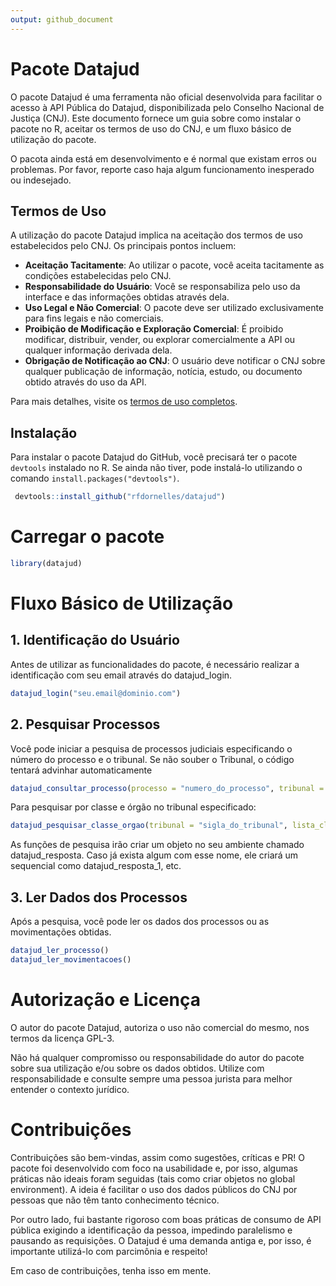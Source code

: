 ```yaml
---
output: github_document
---
```


# Pacote Datajud

O pacote Datajud é uma ferramenta não oficial desenvolvida para facilitar o acesso à API Pública do Datajud, disponibilizada pelo Conselho Nacional de Justiça (CNJ). Este documento fornece um guia sobre como instalar o pacote no R, aceitar os termos de uso do CNJ, e um fluxo básico de utilização do pacote.

O pacota ainda está em desenvolvimento e é normal que existam erros ou problemas. Por favor, reporte caso haja algum funcionamento inesperado ou indesejado.

## Termos de Uso

A utilização do pacote Datajud implica na aceitação dos termos de uso estabelecidos pelo CNJ. Os principais pontos incluem:

-   **Aceitação Tacitamente**: Ao utilizar o pacote, você aceita tacitamente as condições estabelecidas pelo CNJ.
-   **Responsabilidade do Usuário**: Você se responsabiliza pelo uso da interface e das informações obtidas através dela.
-   **Uso Legal e Não Comercial**: O pacote deve ser utilizado exclusivamente para fins legais e não comerciais.
-   **Proibição de Modificação e Exploração Comercial**: É proibido modificar, distribuir, vender, ou explorar comercialmente a API ou qualquer informação derivada dela.
-   **Obrigação de Notificação ao CNJ**: O usuário deve notificar o CNJ sobre qualquer publicação de informação, notícia, estudo, ou documento obtido através do uso da API.

Para mais detalhes, visite os [termos de uso completos](https://datajud-wiki.cnj.jus.br/api-publica/termo-uso).

## Instalação

Para instalar o pacote Datajud do GitHub, você precisará ter o pacote `devtools` instalado no R. Se ainda não tiver, pode instalá-lo utilizando o comando `install.packages("devtools")`.

```r
 devtools::install_github("rfdornelles/datajud")
```

# Carregar o pacote

```r
library(datajud)
```

# Fluxo Básico de Utilização

## 1. Identificação do Usuário
Antes de utilizar as funcionalidades do pacote, é necessário realizar a identificação com seu email através do datajud_login.

```r
datajud_login("seu.email@dominio.com")
```

## 2. Pesquisar Processos
Você pode iniciar a pesquisa de processos judiciais especificando o número do processo e o tribunal. Se não souber o Tribunal, o código tentará advinhar automaticamente

```r
datajud_consultar_processo(processo = "numero_do_processo", tribunal = "sigla_do_tribunal")

```

Para pesquisar por classe e órgão no tribunal especificado:

```r
datajud_pesquisar_classe_orgao(tribunal = "sigla_do_tribunal", lista_classe = c(1116), lista_orgao = c(13597))

```

As funções de pesquisa irão criar um objeto no seu ambiente chamado datajud_resposta. Caso já exista algum com esse nome, ele criará um sequencial como datajud_resposta_1, etc.

## 3. Ler Dados dos Processos
Após a pesquisa, você pode ler os dados dos processos ou as movimentações obtidas.

```r
datajud_ler_processo()
datajud_ler_movimentacoes()

```

# Autorização e Licença
O autor do pacote Datajud, autoriza o uso não comercial do mesmo, nos termos da licença GPL-3.

Não há qualquer compromisso ou responsabilidade do autor do pacote sobre sua utilização e/ou sobre os dados obtidos. Utilize com responsabilidade e consulte sempre uma pessoa jurista para melhor entender o contexto jurídico.

# Contribuições

Contribuições são bem-vindas, assim como sugestões, críticas e PR! O pacote foi desenvolvido com foco na usabilidade e, por isso, algumas práticas não ideais foram seguidas (tais como criar objetos no global environment). A ideia é facilitar o uso dos dados públicos do CNJ por pessoas que não têm tanto conhecimento técnico.

Por outro lado, fui bastante rigoroso com boas práticas de consumo de API pública exigindo a identificação da pessoa, impedindo paralelismo e pausando as requisições. O Datajud é uma demanda antiga e, por isso, é importante utilizá-lo com parcimônia e respeito!

Em caso de contribuições, tenha isso em mente.




